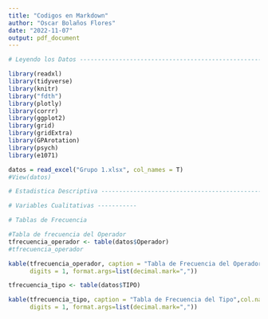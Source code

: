```yaml
---
title: "Codigos en Markdown"
author: "Oscar Bolaños Flores"
date: "2022-11-07"
output: pdf_document
---
```

```r
# Leyendo los Datos -------------------------------------------------------

library(readxl)
library(tidyverse)
library(knitr)
library("fdth")
library(plotly)
library(corrr)
library(ggplot2)
library(grid)
library(gridExtra)
library(GPArotation)
library(psych)
library(e1071)

datos = read_excel("Grupo 1.xlsx", col_names = T)
#View(datos)

# Estadistica Descriptiva -------------------------------------------------

# Variables Cualitativas -----------

# Tablas de Frecuencia

#Tabla de frecuencia del Operador
tfrecuencia_operador <- table(datos$Operador)
#tfrecuencia_operador

kable(tfrecuencia_operador, caption = "Tabla de Frecuencia del Operador",col.names = c("Operador", "Frecuencia"),
      digits = 1, format.args=list(decimal.mark=","))

tfrecuencia_tipo <- table(datos$TIPO)

kable(tfrecuencia_tipo, caption = "Tabla de Frecuencia del Tipo",col.names = c("Tipo", "Frecuencia"),
      digits = 1, format.args=list(decimal.mark=","))
```

